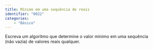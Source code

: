 ```yaml
---
title: Mínimo em uma sequência de reais
identifier: "0022"
categories:
    - "Básico"
---
```


::: {.exercicio}
Escreva um algoritmo que determine o valor mínimo em uma sequência (não vazia) de valores reais qualquer.

<!-- @sol-0022 -->
:::
